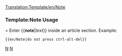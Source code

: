 <noinclude>[[Translation:Template/en/Note]]</noinclude><noinclude></noinclude>{{en/Ambox| type  = notice
| text  = <strong>Note</strong><br>{{{1|Whoever added this template didn't set a specific Note, so it should be removed or updated.}}}
}}<noinclude>

===Template:Note Usage====
Enter <nowiki>{{</nowiki>'''note'''|''text''<nowiki>}}</nowiki> inside an article section. Example:
<pre>{{en/Note|do not press ctrl-alt-del}}</pre>
[[Category:en/Templates|N]][[Category:en/Message boxes|N]]</noinclude>